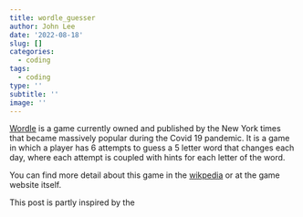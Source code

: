 ```yaml
---
title: wordle_guesser
author: John Lee
date: '2022-08-18'
slug: []
categories:
  - coding
tags:
  - coding
type: ''
subtitle: ''
image: ''
---
```


[Wordle](https://www.nytimes.com/games/wordle/index.html) is a game currently owned and published by the New York times that became massively popular during the Covid 19 pandemic. It is a game in which a player has 6 attempts to guess a 5 letter word that changes each day, where each attempt is coupled with hints for each letter of the word.

You can find more detail about this game in the [wikpedia](https://en.wikipedia.org/wiki/Wordle) or at the game website itself. 

This post is partly inspired by the 
